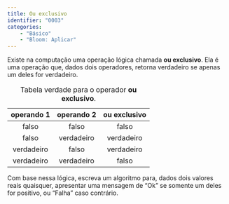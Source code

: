 ```yaml
---
title: Ou exclusivo
identifier: "0003"
categories:
    - "Básico"
    - "Bloom: Aplicar"
---
```


::: {.exercicio}
Existe na computação uma operação lógica chamada **ou exclusivo**. Ela é uma operação que, dados dois operadores, retorna verdadeiro se apenas um deles for verdadeiro.

| operando 1 | operando 2 | ou exclusivo |
| :--------: | :--------: | :----------: |
|   falso    |   falso    |    falso     |
|   falso    | verdadeiro |  verdadeiro  |
| verdadeiro |   falso    |  verdadeiro  |
| verdadeiro | verdadeiro |    falso     |

: Tabela verdade para o operador **ou exclusivo**.

Com base nessa lógica, escreva um algoritmo para, dados dois valores reais quaisquer, apresentar uma mensagem de "Ok" se somente um deles for positivo, ou "Falha" caso contrário.
:::
